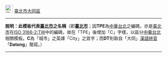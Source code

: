 [[File:flag of Taipei City.svg|25px|border|臺北市市徽]] [[臺北市]][[大同區 (臺灣)|大同區]]<noinclude>
----
'''說明：此模板代表[[臺北市]]之名稱'''（即'''[[臺北市]]'''；因'''TPE'''為[[中華台北]]之編碼，亦是[[臺北市]]在[[ISO 3166-2:TW]]中的編碼，故在「TPE」後增加「C」字樣，以區分[[中華台北]]相關模板。'''C'''為「城市」之英譯「City」之首字；而'''DT'''則取自「大同」[[漢語拼音]]「'''Datong'''」簡寫。）
----
{{Taipei City-all}}
[[Category:臺北市模板|{{PAGENAME}}]]
</noinclude>